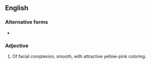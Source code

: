==English==

===Alternative forms===
* {{l|en|peaches and cream}}

===Adjective===
{{en-adj|head=[[peaches]]-[[and]]-[[cream]]}}
# {{lb|en|idiomatic}} Of facial complexion, smooth, with attractive yellow-pink coloring.